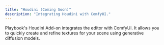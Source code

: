 ```yaml
---
title: "Houdini (Coming Soon)"
description: "Integrating Houdini with ComfyUI."
---
```


Playbook's Houdini Add-on integrates the editor with ComfyUI. It allows you to quickly create and refine textures for your scene using generative diffusion models.
